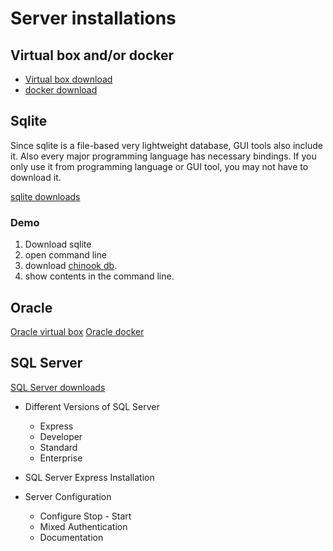 # Server installations

## Virtual box and/or docker

- [Virtual box download](https://www.virtualbox.org/wiki/Downloads)
- [docker download](https://www.docker.com/products/docker-desktop/)



## Sqlite

Since sqlite is a file-based very lightweight database, GUI tools also include it.
Also every major programming language has necessary bindings.
If you only use it from programming language or GUI tool, you may not have to download it.

[sqlite downloads](https://www.sqlite.org/download.html)

### Demo

1. Download sqlite
2. open command line
3. download [chinook db](https://github.com/ati-ozgur/course-database/raw/refs/heads/main/databases/Chinook-auto-increment.db).
4. show contents in the command line.


## Oracle

[Oracle virtual box](https://www.oracle.com/downloads/developer-vm/community-downloads.html)
[Oracle docker](https://github.com/ati-ozgur/course-database/tree/main/databases/chinook-oracle)

## SQL Server

[SQL Server downloads](https://www.microsoft.com/en-us/sql-server/sql-server-downloads)

- Different Versions of SQL Server

	* Express
	* Developer
	* Standard
	* Enterprise

- SQL Server  Express Installation
- Server Configuration

	* Configure Stop - Start 
	* Mixed Authentication
	* Documentation


